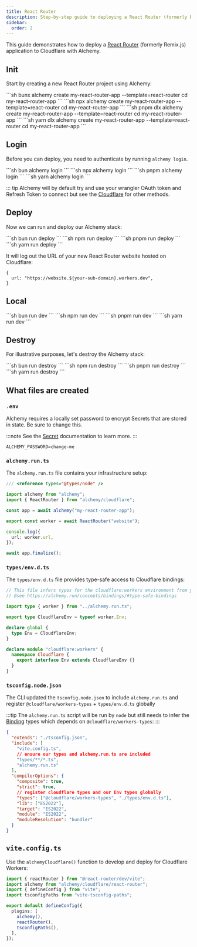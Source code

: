 ```yaml
---
title: React Router
description: Step-by-step guide to deploying a React Router (formerly Remix) application to Cloudflare Workers using Alchemy.
sidebar:
  order: 2
---
```



This guide demonstrates how to deploy a [React Router](https://reactrouter.com/) (formerly Remix.js) application to Cloudflare with Alchemy.

## Init

Start by creating a new React Router project using Alchemy:

<Tabs syncKey="pkgManager">
  <TabItem label="bun">
    ```sh
    bunx alchemy create my-react-router-app --template=react-router
    cd my-react-router-app
    ```
  </TabItem>
  <TabItem label="npm">
    ```sh
    npx alchemy create my-react-router-app --template=react-router
    cd my-react-router-app
    ```
  </TabItem>
  <TabItem label="pnpm">
    ```sh
    pnpm dlx alchemy create my-react-router-app --template=react-router
    cd my-react-router-app
    ```
  </TabItem>
  <TabItem label="yarn">
    ```sh
    yarn dlx alchemy create my-react-router-app --template=react-router
    cd my-react-router-app
    ```
  </TabItem>
</Tabs>

## Login

Before you can deploy, you need to authenticate by running `alchemy login`.

<Tabs syncKey="pkgManager">
  <TabItem label="bun">
    ```sh
    bun alchemy login
    ```
  </TabItem>
  <TabItem label="npm">
    ```sh
    npx alchemy login
    ```
  </TabItem>
  <TabItem label="pnpm">
    ```sh
    pnpm alchemy login
    ```
  </TabItem>
  <TabItem label="yarn">
    ```sh
    yarn alchemy login
    ```
  </TabItem>
</Tabs>

::: tip
Alchemy will by default try and use your wrangler OAuth token and Refresh Token to connect but see the [Cloudflare](/guides/cloudflare) for other methods.

## Deploy

Now we can run and deploy our Alchemy stack:

<Tabs syncKey="pkgManager">
  <TabItem label="bun">
    ```sh
    bun run deploy
    ```
  </TabItem>
  <TabItem label="npm">
    ```sh
    npm run deploy
    ```
  </TabItem>
  <TabItem label="pnpm">
    ```sh
    pnpm run deploy
    ```
  </TabItem>
  <TabItem label="yarn">
    ```sh
    yarn run deploy
    ```
  </TabItem>
</Tabs>

It will log out the URL of your new React Router website hosted on Cloudflare:

```
{
  url: "https://website.${your-sub-domain}.workers.dev",
}
```

## Local

<Tabs syncKey="pkgManager">
  <TabItem label="bun">
    ```sh
    bun run dev
    ```
  </TabItem>
  <TabItem label="npm">
    ```sh
    npm run dev
    ```
  </TabItem>
  <TabItem label="pnpm">
    ```sh
    pnpm run dev
    ```
  </TabItem>
  <TabItem label="yarn">
    ```sh
    yarn run dev
    ```
  </TabItem>
</Tabs>

## Destroy

For illustrative purposes, let's destroy the Alchemy stack:

<Tabs syncKey="pkgManager">
  <TabItem label="bun">
    ```sh
    bun run destroy
    ```
  </TabItem>
  <TabItem label="npm">
    ```sh
    npm run destroy
    ```
  </TabItem>
  <TabItem label="pnpm">
    ```sh
    pnpm run destroy
    ```
  </TabItem>
  <TabItem label="yarn">
    ```sh
    yarn run destroy
    ```
  </TabItem>
</Tabs>

## What files are created

### `.env`

Alchemy requires a locally set password to encrypt Secrets that are stored in state. Be sure to change this.

:::note
See the [Secret](/concepts/secret) documentation to learn more.
:::

```
ALCHEMY_PASSWORD=change-me
```

### `alchemy.run.ts`

The `alchemy.run.ts` file contains your infrastructure setup:

```typescript
/// <reference types="@types/node" />

import alchemy from "alchemy";
import { ReactRouter } from "alchemy/cloudflare";

const app = await alchemy("my-react-router-app");

export const worker = await ReactRouter("website");

console.log({
  url: worker.url,
});

await app.finalize();
```

### `types/env.d.ts`

The `types/env.d.ts` file provides type-safe access to Cloudflare bindings:

```typescript
// This file infers types for the cloudflare:workers environment from your Alchemy Worker.
// @see https://alchemy.run/concepts/bindings/#type-safe-bindings

import type { worker } from "../alchemy.run.ts";

export type CloudflareEnv = typeof worker.Env;

declare global {
  type Env = CloudflareEnv;
}

declare module "cloudflare:workers" {
  namespace Cloudflare {
    export interface Env extends CloudflareEnv {}
  }
}
```

### `tsconfig.node.json`

The CLI updated the `tsconfig.node.json` to include `alchemy.run.ts` and register `@cloudflare/workers-types` + `types/env.d.ts` globally

:::tip
The `alchemy.run.ts` script will be run by `node` but still needs to infer the [Binding](/concepts/bindings) types which depends on `@cloudflare/workers-types`:
:::

```json
{
  "extends": "./tsconfig.json",
  "include": [
    "vite.config.ts",
    // ensure our types and alchemy.run.ts are included
    "types/**/*.ts",
    "alchemy.run.ts"
  ],
  "compilerOptions": {
    "composite": true,
    "strict": true,
    // register cloudflare types and our Env types globally
    "types": ["@cloudflare/workers-types", "./types/env.d.ts"],
    "lib": ["ES2022"],
    "target": "ES2022",
    "module": "ES2022",
    "moduleResolution": "bundler"
  }
}
``` 
## `vite.config.ts`

Use the `alchemyCloudflare()` function to develop and deploy for Cloudflare Workers:

```ts
import { reactRouter } from "@react-router/dev/vite";
import alchemy from "alchemy/cloudflare/react-router";
import { defineConfig } from "vite";
import tsconfigPaths from "vite-tsconfig-paths";

export default defineConfig({
  plugins: [
    alchemy(),
    reactRouter(),
    tsconfigPaths(),
  ],
});
```
